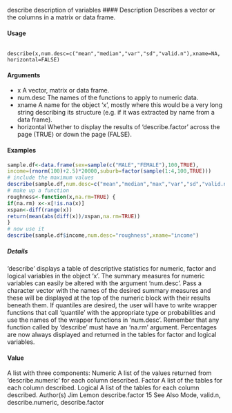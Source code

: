 
describe description of variables
#### Description
Describes a vector or the columns in a matrix or data frame.

#### Usage
<pre><code>
describe(x,num.desc=c("mean","median","var","sd","valid.n"),xname=NA, horizontal=FALSE)
</code></pre>
#### Arguments 
* x A vector, matrix or data frame.
* num.desc The names of the functions to apply to numeric data.
* xname A name for the object ‘x’, mostly where this would be a very long string describing its structure (e.g. if it was extracted by name from a data frame).
* horizontal Whether to display the results of ‘describe.factor’ across the page (TRUE) or down the page (FALSE).


#### Examples 

```r

sample.df<-data.frame(sex=sample(c("MALE","FEMALE"),100,TRUE),
income=(rnorm(100)+2.5)*20000,suburb=factor(sample(1:4,100,TRUE)))
# include the maximum values
describe(sample.df,num.desc=c("mean","median","max","var","sd","valid.n"))
# make up a function
roughness<-function(x,na.rm=TRUE) {
if(na.rm) x<-x[!is.na(x)]
xspan<-diff(range(x))
return(mean(abs(diff(x))/xspan,na.rm=TRUE))
}
# now use it
describe(sample.df$income,num.desc="roughness",xname="income")
```

##### Details
‘describe’ displays a table of descriptive statistics for numeric, factor and logical variables in the object ‘x’. The summary measures for numeric variables can easily be altered with the argument ‘num.desc’. Pass a character vector with the names of the desired summary measures and these will be displayed at the top of the numeric block with their results beneath them. If quantiles are
desired, the user will have to write wrapper functions that call ‘quantile’ with the appropriate type or probabilities and use the names of the wrapper functions in ‘num.desc’. Remember that any function called by ‘describe’ must have an ‘na.rm’ argument.
Percentages are now always displayed and returned in the tables for factor and logical variables.

#### Value
A list with three components:
Numeric A list of the values returned from ‘describe.numeric’ for each column described.
Factor A list of the tables for each column described.
Logical A list of the tables for each column described.
Author(s)
Jim Lemon
describe.factor 15
See Also
Mode, valid.n, describe.numeric, describe.factor
